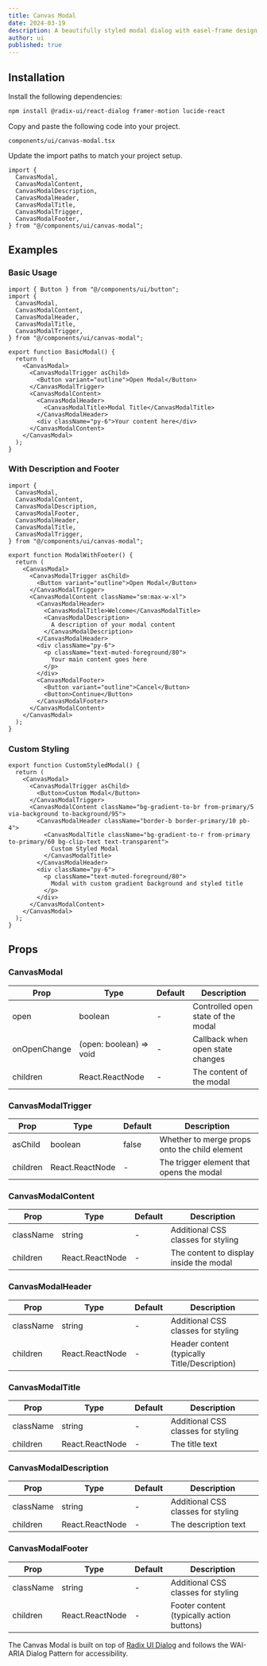 ```yaml
---
title: Canvas Modal
date: 2024-03-19
description: A beautifully styled modal dialog with easel-frame design, paint-splash animations, and elevated user experience.
author: ui
published: true
---
```


<ComponentPreview name="canvas-modal-demo" />

## Installation

<Steps>

<Step>Install the following dependencies:</Step>

```bash
npm install @radix-ui/react-dialog framer-motion lucide-react
```

<Step>Copy and paste the following code into your project.</Step>

`components/ui/canvas-modal.tsx`

<ComponentSource name="canvas-modal" />

<Step>Update the import paths to match your project setup.</Step>

```tsx
import {
  CanvasModal,
  CanvasModalContent,
  CanvasModalDescription,
  CanvasModalHeader,
  CanvasModalTitle,
  CanvasModalTrigger,
  CanvasModalFooter,
} from "@/components/ui/canvas-modal";
```

</Steps>

## Examples

### Basic Usage

```tsx
import { Button } from "@/components/ui/button";
import {
  CanvasModal,
  CanvasModalContent,
  CanvasModalHeader,
  CanvasModalTitle,
  CanvasModalTrigger,
} from "@/components/ui/canvas-modal";

export function BasicModal() {
  return (
    <CanvasModal>
      <CanvasModalTrigger asChild>
        <Button variant="outline">Open Modal</Button>
      </CanvasModalTrigger>
      <CanvasModalContent>
        <CanvasModalHeader>
          <CanvasModalTitle>Modal Title</CanvasModalTitle>
        </CanvasModalHeader>
        <div className="py-6">Your content here</div>
      </CanvasModalContent>
    </CanvasModal>
  );
}
```

### With Description and Footer

```tsx
import {
  CanvasModal,
  CanvasModalContent,
  CanvasModalDescription,
  CanvasModalFooter,
  CanvasModalHeader,
  CanvasModalTitle,
  CanvasModalTrigger,
} from "@/components/ui/canvas-modal";

export function ModalWithFooter() {
  return (
    <CanvasModal>
      <CanvasModalTrigger asChild>
        <Button variant="outline">Open Modal</Button>
      </CanvasModalTrigger>
      <CanvasModalContent className="sm:max-w-xl">
        <CanvasModalHeader>
          <CanvasModalTitle>Welcome</CanvasModalTitle>
          <CanvasModalDescription>
            A description of your modal content
          </CanvasModalDescription>
        </CanvasModalHeader>
        <div className="py-6">
          <p className="text-muted-foreground/80">
            Your main content goes here
          </p>
        </div>
        <CanvasModalFooter>
          <Button variant="outline">Cancel</Button>
          <Button>Continue</Button>
        </CanvasModalFooter>
      </CanvasModalContent>
    </CanvasModal>
  );
}
```

### Custom Styling

```tsx
export function CustomStyledModal() {
  return (
    <CanvasModal>
      <CanvasModalTrigger asChild>
        <Button>Custom Modal</Button>
      </CanvasModalTrigger>
      <CanvasModalContent className="bg-gradient-to-br from-primary/5 via-background to-background/95">
        <CanvasModalHeader className="border-b border-primary/10 pb-4">
          <CanvasModalTitle className="bg-gradient-to-r from-primary to-primary/60 bg-clip-text text-transparent">
            Custom Styled Modal
          </CanvasModalTitle>
        </CanvasModalHeader>
        <div className="py-6">
          <p className="text-muted-foreground/80">
            Modal with custom gradient background and styled title
          </p>
        </div>
      </CanvasModalContent>
    </CanvasModal>
  );
}
```

## Props

### CanvasModal

| Prop         | Type                    | Default | Description                        |
| ------------ | ----------------------- | ------- | ---------------------------------- |
| open         | boolean                 | -       | Controlled open state of the modal |
| onOpenChange | (open: boolean) => void | -       | Callback when open state changes   |
| children     | React.ReactNode         | -       | The content of the modal           |

### CanvasModalTrigger

| Prop     | Type            | Default | Description                                   |
| -------- | --------------- | ------- | --------------------------------------------- |
| asChild  | boolean         | false   | Whether to merge props onto the child element |
| children | React.ReactNode | -       | The trigger element that opens the modal      |

### CanvasModalContent

| Prop      | Type            | Default | Description                             |
| --------- | --------------- | ------- | --------------------------------------- |
| className | string          | -       | Additional CSS classes for styling      |
| children  | React.ReactNode | -       | The content to display inside the modal |

### CanvasModalHeader

| Prop      | Type            | Default | Description                                  |
| --------- | --------------- | ------- | -------------------------------------------- |
| className | string          | -       | Additional CSS classes for styling           |
| children  | React.ReactNode | -       | Header content (typically Title/Description) |

### CanvasModalTitle

| Prop      | Type            | Default | Description                        |
| --------- | --------------- | ------- | ---------------------------------- |
| className | string          | -       | Additional CSS classes for styling |
| children  | React.ReactNode | -       | The title text                     |

### CanvasModalDescription

| Prop      | Type            | Default | Description                        |
| --------- | --------------- | ------- | ---------------------------------- |
| className | string          | -       | Additional CSS classes for styling |
| children  | React.ReactNode | -       | The description text               |

### CanvasModalFooter

| Prop      | Type            | Default | Description                               |
| --------- | --------------- | ------- | ----------------------------------------- |
| className | string          | -       | Additional CSS classes for styling        |
| children  | React.ReactNode | -       | Footer content (typically action buttons) |

The Canvas Modal is built on top of [Radix UI Dialog](https://www.radix-ui.com/primitives/docs/components/dialog) and follows the WAI-ARIA Dialog Pattern for accessibility.
